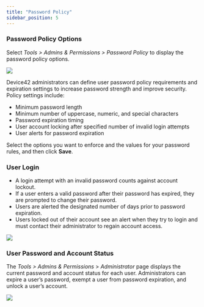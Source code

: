 ```yaml
---
title: "Password Policy"
sidebar_position: 5
---
```


### Password Policy Options

Select _Tools > Admins & Permissions > Password Policy_ to display the password policy options.

![](/assets/images/Secrets-9-pw-policy-700x266.png)

Device42 administrators can define user password policy requirements and expiration settings to increase password strength and improve security. Policy settings include:

- Minimum password length
- Minimum number of uppercase, numeric, and special characters
- Password expiration timing
- User account locking after specified number of invalid login attempts
- User alerts for password expiration

Select the options you want to enforce and the values for your password rules, and then click **Save**.

### User Login

- A login attempt with an invalid password counts against account lockout.
- If a user enters a valid password after their password has expired, they are prompted to change their password.
- Users are alerted the designated number of days prior to password expiration.
- Users locked out of their account see an alert when they try to login and must contact their administrator to regain account access.

![](/assets/images/Password-User-Locked.png)

### User Password and Account Status

The _Tools > Admins & Permissions_ > _Administrator_ page displays the current password and account status for each user. Administrators can expire a user’s password, exempt a user from password expiration, and unlock a user’s account.

![](/assets/images/Secrets-10-admin-user-list-700x232.png)
